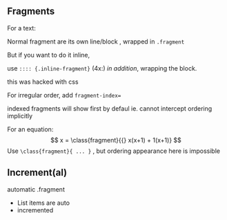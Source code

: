 ## Fragments
For a text:  

::: {.fragment }

Normal fragment are its own line/block , wrapped in `.fragment`

:::


:::: {.inline-fragment}

But if you want to do it inline, 

::: {.fragment fragment-index=3}

use `:::: {.inline-fragment}` (4x:) *in addition*, wrapping the block. 

:::

::: {.fragment .smaller fragment-index=2}

this was hacked with css 

:::

:::: 

For irregular order, add `fragment-index=`

::: {.fragment }

indexed fragments will show first by defaul ie. cannot intercept ordering implicitly

:::

For an equation: 
$$
  x =
\class{fragment}{{} x(x+1) + 1(x+1)}
$$
Use `\class{fragment}{ ... }` , but ordering appearance here is impossible 

## Increment(al)

automatic .fragment 

::: {.incremental}

- List items are auto 
- incremented

:::
